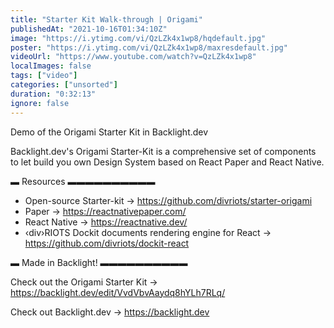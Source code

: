```yaml
---
title: "Starter Kit Walk-through | Origami"
publishedAt: "2021-10-16T01:34:10Z"
image: "https://i.ytimg.com/vi/QzLZk4x1wp8/hqdefault.jpg"
poster: "https://i.ytimg.com/vi/QzLZk4x1wp8/maxresdefault.jpg"
videoUrl: "https://www.youtube.com/watch?v=QzLZk4x1wp8"
localImages: false
tags: ["video"]
categories: ["unsorted"]
duration: "0:32:13"
ignore: false
---
```

Demo of the Origami Starter Kit in Backlight.dev

Backlight.dev's Origami Starter-Kit is a comprehensive set of components to let build you own Design System based on React Paper and React Native.

▬ Resources ▬▬▬▬▬▬▬▬▬▬

- Open-source Starter-kit → https://github.com/divriots/starter-origami
- Paper → https://reactnativepaper.com/
- React Native → https://reactnative.dev/
- ‹div›RIOTS Dockit documents rendering engine for React → https://github.com/divriots/dockit-react

▬ Made in Backlight! ▬▬▬▬▬▬▬▬▬▬

Check out the Origami Starter Kit → https://backlight.dev/edit/VvdVbvAaydq8hYLh7RLq/

Check out Backlight.dev → https://backlight.dev
